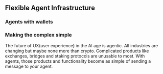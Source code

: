 ## Flexible Agent Infrastructure



### Agents with wallets



### Making the complex simple

The future of UX(user experience) in the AI age is agentic. All industries are changing but maybe none more than crypto. Complicated products like exchanges, bridges and staking protocols are unusable to most. With agents, those products and functionality become as simple of sending a message to your agent.